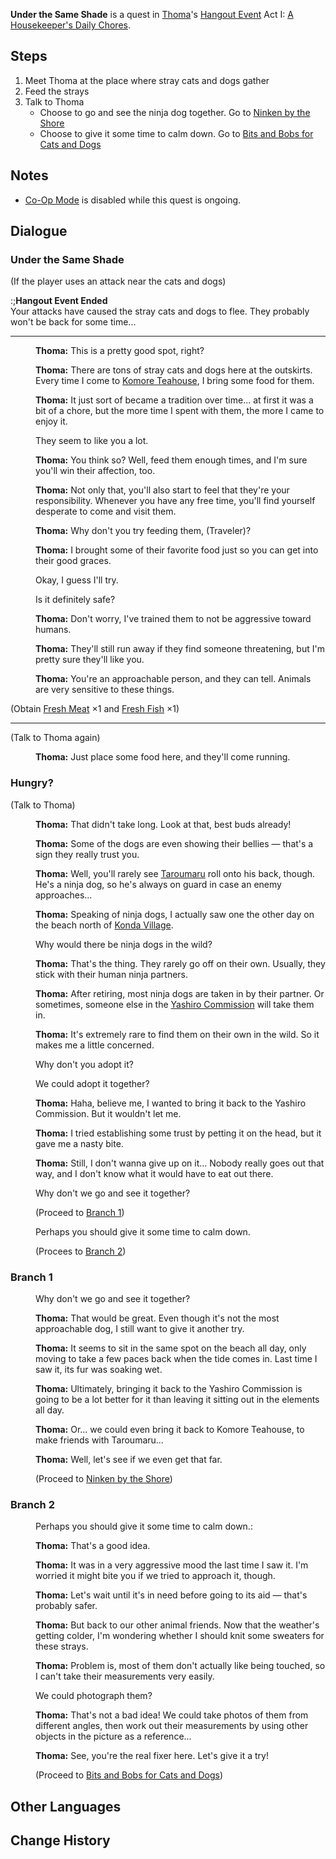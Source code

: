 {{Quest Infobox
|id            = 
|type          = Hangout
|region        = Inazuma
|chapter       = Thoma
|actNum        = I
|act           = A Housekeeper's Daily Chores
|description   = There are many stray cats and dogs gathered under the sakura tree that [[Thoma]] saw.
|startLocation = [[Narukami Island]], [[Inazuma]]
|requirement   = 
|prev          = Host's Invitation
|next          = Ninken by the Shore
|next2         = Bits and Bobs for Cats and Dogs
|characters    = Thoma; Traveler
|voiced        = yes
}}
'''Under the Same Shade''' is a quest in [[Thoma]]'s [[Hangout Event]] Act I: [[A Housekeeper's Daily Chores]].

==Steps==
# Meet Thoma at the place where stray cats and dogs gather
# Feed the strays
# Talk to Thoma
#*Choose to go and see the ninja dog together. Go to [[Ninken by the Shore]]
#*Choose to give it some time to calm down. Go to [[Bits and Bobs for Cats and Dogs]]

==Notes==
*[[Co-Op Mode]] is disabled while this quest is ongoing.

==Dialogue==
===Under the Same Shade===
{{Dialogue start}}
;(If the player uses an attack near the cats and dogs)
:;'''Hangout Event Ended'''<br />Your attacks have caused the stray cats and dogs to flee. They probably won't be back for some time...
----
:{{A|vo tmcop001 1911601 thoma 01.ogg}} '''Thoma:''' This is a pretty good spot, right?
:{{A|vo tmcop001 1911601 thoma 02.ogg}} '''Thoma:''' There are tons of stray cats and dogs here at the outskirts. Every time I come to [[Komore Teahouse]], I bring some food for them.
:{{A|vo tmcop001 1911601 thoma 03.ogg}} '''Thoma:''' It just sort of became a tradition over time... at first it was a bit of a chore, but the more time I spent with them, the more I came to enjoy it.
:{{DIcon}} They seem to like you a lot.
:{{A|vo tmcop001 1911601 thoma 04.ogg}} '''Thoma:''' You think so? Well, feed them enough times, and I'm sure you'll win their affection, too.
:{{A|vo tmcop001 1911601 thoma 05.ogg}} '''Thoma:''' Not only that, you'll also start to feel that they're your responsibility. Whenever you have any free time, you'll find yourself desperate to come and visit them.
:{{A|vo tmcop001 1911601 thoma 06.ogg}} '''Thoma:''' Why don't you try feeding them, (Traveler)?
:{{A|vo tmcop001 1911601 thoma 07.ogg}} '''Thoma:''' I brought some of their favorite food just so you can get into their good graces.
:{{DIcon}} Okay, I guess I'll try.
:{{DIcon}} Is it definitely safe?
:{{A|vo tmcop001 1911601 thoma 08.ogg}} '''Thoma:''' Don't worry, I've trained them to not be aggressive toward humans.
:{{A|vo tmcop001 1911601 thoma 09.ogg}} '''Thoma:''' They'll still run away if they find someone threatening, but I'm pretty sure they'll like you.
:{{A|vo tmcop001 1911601 thoma 10.ogg}} '''Thoma:''' You're an approachable person, and they can tell. Animals are very sensitive to these things.
;(Obtain [[Fresh Meat]] ×1 and [[Fresh Fish (Thoma)|Fresh Fish]] ×1)
----
;(Talk to Thoma again)
:{{A|vo tmcop001 1911601 thoma 11.ogg}} '''Thoma:''' Just place some food here, and they'll come running.
{{Dialogue end}}

===Hungry?===
{{Dialogue start}}
;(Talk to Thoma)
:{{A|vo tmcop001 1911602 thoma 01.ogg}} '''Thoma:''' That didn't take long. Look at that, best buds already!
:{{A|vo tmcop001 1911602 thoma 02.ogg}} '''Thoma:''' Some of the dogs are even showing their bellies &mdash; that's a sign they really trust you.
:{{A|vo tmcop001 1911602 thoma 03.ogg}} '''Thoma:''' Well, you'll rarely see [[Taroumaru]] roll onto his back, though. He's a ninja dog, so he's always on guard in case an enemy approaches...
:{{A|vo tmcop001 1911602 thoma 04.ogg}} '''Thoma:''' Speaking of ninja dogs, I actually saw one the other day on the beach north of [[Konda Village]].
:{{DIcon}} Why would there be ninja dogs in the wild?
:{{A|vo tmcop001 1911602 thoma 05.ogg}} '''Thoma:''' That's the thing. They rarely go off on their own. Usually, they stick with their human ninja partners.
:{{A|vo tmcop001 1911602 thoma 06.ogg}} '''Thoma:''' After retiring, most ninja dogs are taken in by their partner. Or sometimes, someone else in the [[Yashiro Commission]] will take them in.
:{{A|vo tmcop001 1911602 thoma 07.ogg}} '''Thoma:''' It's extremely rare to find them on their own in the wild. So it makes me a little concerned.
:{{DIcon}} Why don't you adopt it?
:{{DIcon}} We could adopt it together?
:{{A|vo tmcop001 1911602 thoma 08.ogg}} '''Thoma:''' Haha, believe me, I wanted to bring it back to the Yashiro Commission. But it wouldn't let me.
:{{A|vo tmcop001 1911602 thoma 09.ogg}} '''Thoma:''' I tried establishing some trust by petting it on the head, but it gave me a nasty bite.
:{{A|vo tmcop001 1911602 thoma 10.ogg}} '''Thoma:''' Still, I don't wanna give up on it... Nobody really goes out that way, and I don't know what it would have to eat out there.
:{{DIcon}} Why don't we go and see it together?
:;(Proceed to [[#Branch 1|Branch 1]])
:{{DIcon}} Perhaps you should give it some time to calm down.
:;(Procees to [[#Branch 2|Branch 2]])
{{Dialogue end}}

===Branch 1===
{{Dialogue start}}
:{{DIcon}} Why don't we go and see it together?
:{{A|vo tmcop001 1911602 thoma 18.ogg}} '''Thoma:''' That would be great. Even though it's not the most approachable dog, I still want to give it another try.
:{{A|vo tmcop001 1911602 thoma 19.ogg}} '''Thoma:''' It seems to sit in the same spot on the beach all day, only moving to take a few paces back when the tide comes in. Last time I saw it, its fur was soaking wet.
:{{A|vo tmcop001 1911602 thoma 20.ogg}} '''Thoma:''' Ultimately, bringing it back to the Yashiro Commission is going to be a lot better for it than leaving it sitting out in the elements all day.
:{{A|vo tmcop001 1911602 thoma 21.ogg}} '''Thoma:''' Or... we could even bring it back to Komore Teahouse, to make friends with Taroumaru...
:{{A|vo tmcop001 1911602 thoma 22.ogg}} '''Thoma:''' Well, let's see if we even get that far.
:;(Proceed to [[Ninken by the Shore]])
{{Dialogue end}}

===Branch 2===
{{Dialogue start}}
:{{DIcon}} Perhaps you should give it some time to calm down.:
:{{A|vo tmcop001 1911602 thoma 11.ogg}} '''Thoma:''' That's a good idea.
:{{A|vo tmcop001 1911602 thoma 12.ogg}} '''Thoma:''' It was in a very aggressive mood the last time I saw it. I'm worried it might bite you if we tried to approach it, though.
:{{A|vo tmcop001 1911602 thoma 13.ogg}} '''Thoma:''' Let's wait until it's in need before going to its aid &mdash; that's probably safer.
:{{A|vo tmcop001 1911602 thoma 14.ogg}} '''Thoma:''' But back to our other animal friends. Now that the weather's getting colder, I'm wondering whether I should knit some sweaters for these strays.
:{{A|vo tmcop001 1911602 thoma 15.ogg}} '''Thoma:''' Problem is, most of them don't actually like being touched, so I can't take their measurements very easily.
:{{DIcon}} We could photograph them?
:{{A|vo tmcop001 1911602 thoma 16.ogg}} '''Thoma:''' That's not a bad idea! We could take photos of them from different angles, then work out their measurements by using other objects in the picture as a reference...
:{{A|vo tmcop001 1911602 thoma 17.ogg}} '''Thoma:''' See, you're the real fixer here. Let's give it a try!
:;(Proceed to [[Bits and Bobs for Cats and Dogs]])
{{Dialogue end}}

==Other Languages==
{{Other Languages
|en      = Under the Same Shade
|zhs     = 在同一片树荫下
|zhs_rm  = Zài Tóng Yīpiàn Shùyīn Xià
|zht     = 在同一片樹蔭下
|zht_rm  = Zài Tóng Yīpiàn Shùyīn Xià
|zh_tl   = Under the Same Tree Shade
|ja      = 同じ木陰の下で
|ja_rm   = Onaji Kokage no Shita de{{Assumed}}
|ja_tl   = Under the Same Tree Shade
|ko      = 같은 그늘 아래
|ko_rm   = 
|ko_tl   = 
|es      = Bajo una misma sombra
|es_tl   = Under the Same Shade
|fr      = Sous la même ombre
|fr_tl   = Under the Same Shade
|ru      = В тени одного дерева
|ru_tl   = 
|th      = ใต้ร่มไม้เดียวกัน
|th_rm   = 
|th_tl   = 
|vi      = Dưới Cùng Bóng Cây
|vi_tl   = 
|de      = Unter dem gleichen Schatten
|de_tl   = Under the Same Shade
|id      = Di Bawah Pohon yang Sama
|id_tl   = Under the Same Tree
|pt      = Sob a sombra da mesma árvore
|pt_tl   = Under the Shadow of the Same Tree
}}

==Change History==
{{Change History|2.2}}